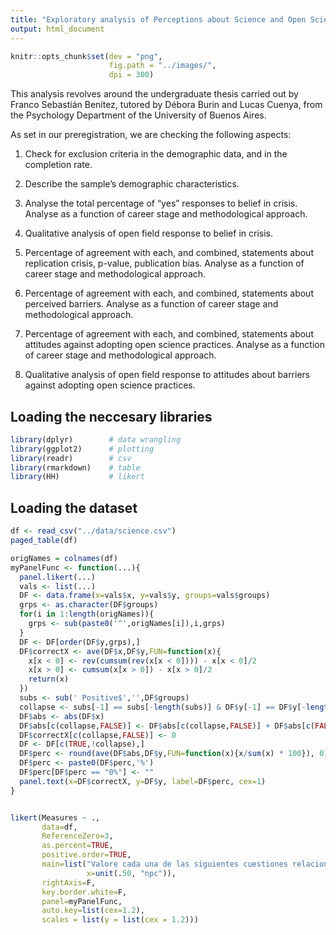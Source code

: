 ```yaml
---
title: "Exploratory analysis of Perceptions about Science and Open Science"
output: html_document
---
```


```r
knitr::opts_chunk$set(dev = "png",
                      fig.path = "../images/",
                      dpi = 300)
```

This analysis revolves around the undergraduate thesis carried out by Franco Sebastián Benítez, tutored by Débora Burin and Lucas Cuenya, from the Psychology Department of the University of Buenos Aires.

As set in our preregistration, we are checking the following aspects:

1) Check for exclusion criteria in the demographic data, and in the completion rate.

2) Describe the sample’s demographic characteristics.

3) Analyse the total percentage of “yes” responses to belief in crisis. Analyse as a function of career stage and methodological approach.

4) Qualitative analysis of open field response to belief in crisis.

5) Percentage of agreement with each, and combined, statements about replication crisis, p-value, publication bias. Analyse as a function of career stage and methodological approach.

6) Percentage of agreement with each, and combined, statements about perceived barriers. Analyse as a function of career stage and methodological approach.

7) Percentage of agreement with each, and combined, statements about attitudes against adopting open science practices. Analyse as a function of career stage and methodological approach.

8) Qualitative analysis of open field response to attitudes about barriers against adopting open science practices.

## Loading the neccesary libraries
```r
library(dplyr)        # data wrangling
library(ggplot2)      # plotting
library(readr)        # csv
library(rmarkdown)    # table
library(HH)           # likert
```

## Loading the dataset
```r
df <- read_csv("../data/science.csv")
paged_table(df)
```
```r
origNames = colnames(df)
myPanelFunc <- function(...){
  panel.likert(...)
  vals <- list(...)
  DF <- data.frame(x=vals$x, y=vals$y, groups=vals$groups)
  grps <- as.character(DF$groups)
  for(i in 1:length(origNames)){
    grps <- sub(paste0('^',origNames[i]),i,grps)
  }
  DF <- DF[order(DF$y,grps),]
  DF$correctX <- ave(DF$x,DF$y,FUN=function(x){
    x[x < 0] <- rev(cumsum(rev(x[x < 0]))) - x[x < 0]/2
    x[x > 0] <- cumsum(x[x > 0]) - x[x > 0]/2
    return(x)
  })
  subs <- sub(' Positive$','',DF$groups)
  collapse <- subs[-1] == subs[-length(subs)] & DF$y[-1] == DF$y[-length(DF$y)]
  DF$abs <- abs(DF$x)
  DF$abs[c(collapse,FALSE)] <- DF$abs[c(collapse,FALSE)] + DF$abs[c(FALSE,collapse)]
  DF$correctX[c(collapse,FALSE)] <- 0
  DF <- DF[c(TRUE,!collapse),]
  DF$perc <- round(ave(DF$abs,DF$y,FUN=function(x){x/sum(x) * 100}), 0)
  DF$perc <- paste0(DF$perc,'%')
  DF$perc[DF$perc == "0%"] <- ""
  panel.text(x=DF$correctX, y=DF$y, label=DF$perc, cex=1)
}


likert(Measures ~ .,
       data=df,
       ReferenceZero=3,
       as.percent=TRUE,
       positive.order=TRUE,
       main=list("Valore cada una de las siguientes cuestiones relacionadas con su opinión sobre la ciencia",
                 x=unit(.50, "npc")),
       rightAxis=F,
       key.border.white=F,
       panel=myPanelFunc,
       auto.key=list(cex=1.2),
       scales = list(y = list(cex = 1.2)))

```







